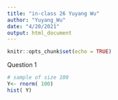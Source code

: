 ```yaml
---
title: "in-class 26 Yuyang Wu"
author: "Yuyang_Wu"
date: "4/20/2021"
output: html_document
---
```


```r
knitr::opts_chunk$set(echo = TRUE)
```

Question 1
```r
# sample of size 100
Y<- rnorm( 100)
hist( Y)
```

